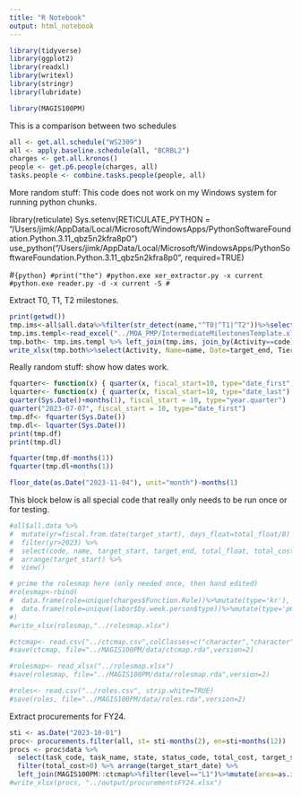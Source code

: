 ```yaml
---
title: "R Notebook"
output: html_notebook
---
```


```r
library(tidyverse)
library(ggplot2)
library(readxl)
library(writexl)
library(stringr)
library(lubridate)

library(MAGIS100PM)
```


This is a comparison between two schedules

```r
all <- get.all.schedule("WS2309")
all <- apply.baseline.schedule(all, "BCRBL2")
charges <- get.all.kronos()
people <- get.p6.people(charges, all)
tasks.people <- combine.tasks.people(people, all)
```

More random stuff:
This code does not work on my Windows system for running python chunks.

library(reticulate)
Sys.setenv(RETICULATE_PYTHON = "/Users/jimk/AppData/Local/Microsoft/WindowsApps/PythonSoftwareFoundation.Python.3.11_qbz5n2kfra8p0")
use_python("/Users/jimk/AppData/Local/Microsoft/WindowsApps/PythonSoftwareFoundation.Python.3.11_qbz5n2kfra8p0", required=TRUE)

#```{python}
#print("the")
#python.exe xer_extractor.py -x current
#python.exe reader.py -d -x current -S
#```


Extract T0, T1, T2 milestones.

```r
print(getwd())
tmp.ims<-all$all.data%>%filter(str_detect(name,"^T0|^T1|^T2"))%>%select(code, name, target_end)
tmp.ims.templ<-read_excel("../MOA_PMP/IntermediateMilestonesTemplate.xlsx")
tmp.both<- tmp.ims.templ %>% left_join(tmp.ims, join_by(Activity==code))
write_xlsx(tmp.both%>%select(Activity, Name=name, Date=target_end, Tier, Section, Group),"../output/tmp-milestones.xlsx")
```

Really random stuff: show how dates work.

```r
fquarter<- function(x) { quarter(x, fiscal_start=10, type="date_first") }
lquarter<- function(x) { quarter(x, fiscal_start=10, type="date_last") }
quarter(Sys.Date()+months(1), fiscal_start = 10, type="year.quarter")
quarter("2023-07-07", fiscal_start = 10, type="date_first")
tmp.df<- fquarter(Sys.Date())
tmp.dl<- lquarter(Sys.Date())
print(tmp.df)
print(tmp.dl)

fquarter(tmp.df-months(1))
fquarter(tmp.dl+months(1))

floor_date(as.Date("2023-11-04"), unit="month")-months(1)
```


This block below is all special code that really only needs to be run once or for testing.

```r
#all$all.data %>% 
#  mutate(yr=fiscal.from.date(target_start), days_float=total_float/8) %>%
#  filter(yr>2023) %>%
#  select(code, name, target_start, target_end, total_float, total_cost,yr, days_float) %>%
#  arrange(target_start) %>%
#  view()

# prime the rolesmap here (only needed once, then hand edited)
#rolesmap<-rbind(
#  data.frame(role=unique(charges$Function.Role))%>%mutate(type='kr'),
#  data.frame(role=unique(labor$by.week.person$type))%>%mutate(type='p6')
#)
#write_xlsx(rolesmap,"../rolesmap.xlsx")

#ctcmap<- read.csv("../ctcmap.csv",colClasses=c("character","character","character"), strip.white=TRUE)
#save(ctcmap, file="../MAGIS100PM/data/ctcmap.rda",version=2)

#rolesmap<- read_xlsx("../rolesmap.xlsx")
#save(rolesmap, file="../MAGIS100PM/data/rolesmap.rda",version=2)

#roles<- read.csv("../roles.csv", strip.white=TRUE)
#save(roles, file="../MAGIS100PM/data/roles.rda",version=2)


```


Extract procurements for FY24.
```r
sti <- as.Date("2023-10-01")
proc<- procurements.filter(all, st= sti-months(2), en=sti+months(12))
procs <- proc$data %>%
  select(task_code, task_name, state, status_code, total_cost, target_start_date, target_end_date, area) %>%
  filter(total_cost>0) %>% arrange(target_start_date) %>%
  left_join(MAGIS100PM::ctcmap%>%filter(level=="L1")%>%mutate(area=as.integer(wbs)), by=join_by(area))
#write_xlsx(procs, "../output/procurementsFY24.xlsx")
```


